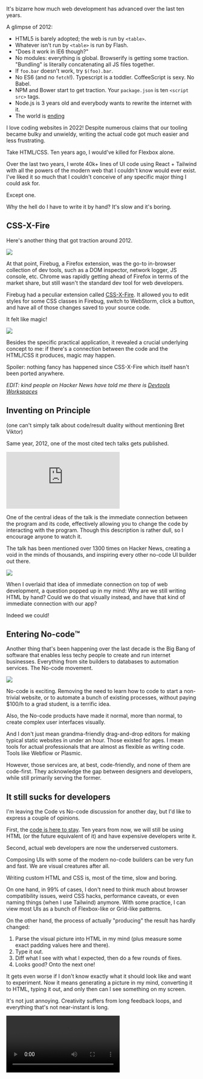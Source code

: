 It's bizarre how much web development has advanced over the last ten years.

A glimpse of 2012:
- HTML5 is barely adopted; the web is run by `<table>`.
- Whatever isn't run by `<table>` is run by Flash.
- "Does it work in IE6 though?"
- No modules: everything is global. Browserify is getting some traction. "Bundling" is literally concatenating all JS files together.
- If `foo.bar` doesn't work, try `$(foo).bar`.
- No ES6 (and no `fetch`!). Typescript is a toddler. CoffeeScript is sexy. No Babel.
- NPM and Bower start to get traction. Your `package.json` is ten `<script src>` tags.
- Node.js is 3 years old and everybody wants to rewrite the internet with it.
- The world is [ending](https://en.wikipedia.org/wiki/2012_phenomenon)

I love coding websites in 2022! Despite numerous claims that our tooling became bulky and unwieldy, writing the actual code got much easier and less frustrating.

Take HTML/CSS. Ten years ago, I would've killed for Flexbox alone.

Over the last two years, I wrote 40k+ lines of UI code using React + Tailwind with all the powers of the modern web that I couldn't know would ever exist. I've liked it so much that I couldn't conceive of any specific major thing I could ask for.

Except one.

Why the hell do I have to write it by hand? It's slow and it's boring.


## CSS-X-Fire

Here's another thing that got traction around 2012.

<Img src="@cssxfire.jpg" caption="CSS-X-Fire: inspector on the left, WebStorm on the right" />

At that point, Firebug, a Firefox extension, was the go-to in-browser collection of dev tools, such as a DOM inspector, network logger, JS console, etc. Chrome was rapidly getting ahead of Firefox in terms of the market share, but still wasn't the standard dev tool for web developers.

Firebug had a peculiar extension called [CSS-X-Fire](https://github.com/zolotov/css-x-fire). It allowed you to edit styles for some CSS classes in Firebug, switch to WebStorm, click a button, and have all of those changes saved to your source code.

It felt like magic!

<Img className="mt-3" src="@devtools.jpg" caption="Have you ever changed a million things in dev tools ad-hoc only to lose them?" />

Besides the specific practical application, it revealed a crucial underlying concept to me: if there's a connection between the code and the HTML/CSS it produces, magic may happen.

Spoiler: nothing fancy has happened since CSS-X-Fire which itself hasn't been ported anywhere.

_EDIT: kind people on Hacker News have told me there is [Devtools Workspaces](https://developer.chrome.com/docs/devtools/workspaces/)_


## Inventing on Principle

(one can't simply talk about code/result duality without mentioning Bret Viktor)

Same year, 2012, one of the most cited tech talks gets published.

<iframe className="my-2 w-full" style={{ aspectRatio: '2.17'}} src="https://www.youtube.com/embed/PUv66718DII" title="YouTube video player" frameBorder="0" allow="accelerometer; autoplay; clipboard-write; encrypted-media; gyroscope; picture-in-picture" allowFullScreen></iframe>

One of the central ideas of the talk is the immediate connection between the program and its code, effectively allowing you to change the code by interacting with the program. Though this description is rather dull, so I encourage anyone to watch it.

The talk has been mentioned over 1300 times on Hacker News, creating a void in the minds of thousands, and inspiring every other no-code UI builder out there.

<Img src="@inventing-on-principle-demo.png" caption="what have you done, viktor" />


When I overlaid that idea of immediate connection on top of web development, a question popped up in my mind: Why are we still writing HTML by hand? Could we do that visually instead, and have that kind of immediate connection with our app?

Indeed we could!


## Entering No-code™️

Another thing that's been happening over the last decade is the Big Bang of software that enables less techy people to create and run internet businesses. Everything from site builders to databases to automation services. The No-code movement.

<Img className="px-[20%]" src="@nocode.jpeg" />

No-code is exciting. Removing the need to learn how to code to start a non-trivial website, or to automate a bunch of existing processes, without paying $100/h to a grad student, is a terrific idea.

Also, the No-code products have made it normal, more than normal, to create complex user interfaces visually.

And I don't just mean grandma-friendly drag-and-drop editors for making typical static websites in under an hour. Those existed for ages. I mean tools for actual professionals that are almost as flexible as writing code. Tools like Webflow or Plasmic.

However, those services are, at best, code-friendly, and none of them are code-first. They acknowledge the gap between designers and developers, while still primarily serving the former.


## It still sucks for developers

I'm leaving the Code vs No-code discussion for another day, but I'd like to express a couple of opinions.

First, the [code is here to stay](https://en.wikipedia.org/wiki/Lindy_effect). Ten years from now, we will still be using HTML (or the future equivalent of it) and have expensive developers write it.

Second, actual web developers are now the underserved customers.

Composing UIs with some of the modern no-code builders can be very fun and fast. We are visual creatures after all.

Writing custom HTML and CSS is, most of the time, slow and boring.

On one hand, in 99% of cases, I don't need to think much about browser compatibility issues, weird CSS hacks, performance caveats, or even naming things (when I use Tailwind) anymore. With some practice, I can view most UIs as a bunch of Flexbox-like or Grid-like patterns.

On the other hand, the process of actually "producing" the result has hardly changed:
1. Parse the visual picture into HTML in my mind (plus measure some exact padding values here and there).
2. Type it out.
3. Diff what I see with what I expected, then do a few rounds of fixes.
4. Looks good? Onto the next one!

It gets even worse if I don't know exactly what it should look like and want to experiment. Now it means generating a picture in my mind, converting it to HTML, typing it out, and only then can I see something on my screen.

It's not just annoying. Creativity suffers from long feedback loops, and everything that's not near-instant is long.

<Video src="@starcraft.mp4" caption="Limitless speed unlocked by instant feedback" />



## Yes-code?

Let's talk about tools.

I like to imagine my virtual coding "equipment" placed around me as if I was fixing a motorcycle. There's my editor over here, a terminal over there, and so on. When I need a tool, I reach for it.

<Img src="@mechanic.jpeg" captionJsx={<Link href="https://unsplash.com/photos/4ORysIjH-mY">Unsplash: Photo by Kat Sazonova</Link>} />

Some tools I use every so often, and the others I rarely let go of. For example, I might need Chrome's Dev Tools to make sense of something while debugging, and then I stash it away. The code editor, however, is always front and center.

Code is a Swiss army knife. We use it to represent so many types of thoughts, from imperative do-this-then-do-that algorithms to data flows to visual user interfaces. It's robust yet versatile.

However, there are cases when I do want to reach for a specialized tool, but there are none. And writing or editing markup is one of those. This is when I feel that, though suitable, code is not the best tool for this job.

Sometimes, it's a 2-minute job. Fix some margin. No big deal. But sometimes I'd spend the whole day working on the UI, and the issue becomes much more apparent.

In that working-on-UI mode, writing HTML feels like trying to draw a picture by shooting arrows at the target. You shoot one, see where it landed, adjust, and shoot again. Code feels like the gap between you and the target.

We aren't blind to this problem. In fact, we got pretty good at shooting those arrows. [Emmet](https://emmet.io/) saves us raw keystrokes, [Tailwind](https://tailwindcss.com/) (with its [VS Code extension](https://marketplace.visualstudio.com/items?itemName=bradlc.vscode-tailwindcss)) saves us mental effort, Fast Refresh (aka [Hot Module Replacement](https://webpack.js.org/concepts/hot-module-replacement/)) shrinks the feedback loop, the browser's DOM explorer gives us some optics. We shoot those arrows from a machine gun.

But the distance is still there. The gap is still there. We are just traveling it faster.

## Code-first visual editor for HTML and CSS

Let's get more specific. What is this editor of my dreams?

Here's the way I imagine it:

1. Immediate connection. That's the whole idea, remember? You work directly with the UI.
1. Full backward compatibility. Nothing is taken away. Whatever feels easier to code directly, you can code. A tool should be there when you need it and get out of your way when you don't.
1. No external service or database. The underlying data is simply your code.
1. Developer-friendly, grandma-unfriendly. Keyboard-centric and with a minimalistic UI.
1. Maximum value per keystroke. Work should feel fluid and scale to the speed of thought.
1. Fun to learn, fun to use!
1. The generated code should be the same code you would write manually.
1. Editor-agnostic: doesn't matter if you use VS Code, Vim, or Windows Notepad.
1. Architecture-agnostic: doesn't require you to code in a specific way.
1. Browser-agnostic.

Put shortly, I want a specialized editor I could reach for to work on the UI but ignore it when I just want to write code. With zero changes to everything else.

Can we build it? I fail to see any major obstacles. And I'm making a prototype!

It will be a visual editor that lives right inside your app that edits your code as you use it.

To keep the context manageable, I'll stick to React + Tailwind (with official support for Next.js) simply because that's the stack I'm using and it's wildly popular today.

I believe that the visual component of web development can be much more fun and at least 5x as fast. And we don't need a SaaS for that.

If you want to stay posted, subscribe to my RSS, email newsletter, or follow me on Twitter.

{/*Discuss it on Twitter, Hacker News, Reddit, or just shoot me an email.*/}
